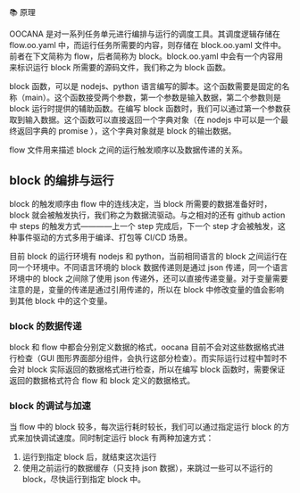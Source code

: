 📚 原理

OOCANA 是对一系列任务单元进行编排与运行的调度工具。其调度逻辑存储在 flow.oo.yaml 中，而运行任务所需要的内容，则存储在 block.oo.yaml 文件中。前者在下文简称为 flow，后者简称为 block。block.oo.yaml 中会有一个内容用来标识运行 block 所需要的源码文件，我们称之为 block 函数。

block 函数，可以是 nodejs、python 语言编写的脚本。这个函数需要是固定的名称（main）。这个函数接受两个参数，第一个参数是输入数据，第二个参数则是block 运行时提供的辅助函数。在编写 block 函数时，我们可以通过第一个参数获取到输入数据。这个函数可以直接返回一个字典对象（在 nodejs 中可以是一个最终返回字典的 promise ），这个字典对象就是 block 的输出数据。

flow 文件用来描述 block 之间的运行触发顺序以及数据传递的关系。

## block 的编排与运行

block 的触发顺序由 flow 中的连线决定，当 block 所需要的数据准备好时，block 就会被触发执行，我们称之为数据流驱动。与之相对的还有 github action 中 steps 的触发方式————上一个 step 完成后，下一个 step 才会被触发，这种事件驱动的方式多用于编译、打包等 CI/CD 场景。

目前 block 的运行环境有 nodejs 和 python，当前相同语言的 block 之间运行在同一个环境中。不同语言环境的 block 数据传递则是通过 json 传递，同一个语言环境中的 block 之间除了使用 json 传递外，还可以直接传递变量。对于变量需要注意的是，变量的传递是通过引用传递的，所以在 block 中修改变量的值会影响到其他 block 中的这个变量。

### block 的数据传递

block 和 flow 中都会分别定义数据的格式，oocana 目前不会对这些数据格式进行检查（GUI 图形界面部分组件，会执行这部分检查）。而实际运行过程中暂时不会对 block 实际返回的数据格式进行检查，所以在编写 block 函数时，需要保证返回的数据格式符合 flow 和 block 定义的数据格式。

### block 的调试与加速

当 flow 中的 block 较多，每次运行耗时较长，我们可以通过指定运行 block 的方式来加快调试速度。同时制定运行 block 有两种加速方式：

1. 运行到指定 block 后，就结束这次运行
2. 使用之前运行的数据缓存（只支持 json 数据），来跳过一些可以不运行的 block，尽快运行到指定 block 中。
